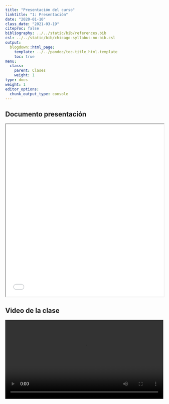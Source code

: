 ```yaml
---
title: "Presentación del curso"
linktitle: "1: Presentación"
date: "2020-01-10"
class_date: "2021-03-19"
citeproc: false
bibliography: ../../static/bib/references.bib
csl: ../../static/bib/chicago-syllabus-no-bib.csl
output:
  blogdown::html_page:
    template: ../../pandoc/toc-title_html.template
    toc: true
menu:
  class:
    parent: Clases
    weight: 1
type: docs
weight: 1
editor_options:
  chunk_output_type: console
---
```


## Documento presentación

<iframe src=/slides/01-intro/01_multiva_intro.html height="550" width=100% allowfullscreen="true">
</iframe>

## Video de la clase

<span class="sidenote">  </span>

<div style="width: 100%; height: 600px; overflow: hidden;">
<video  style="width: 100%;" controls>
<source src="https://www.dropbox.com/s/2fm63cyfhsrbmjb/01-intro.webm?raw=1" type="video/mp4">
</video>
</div>
